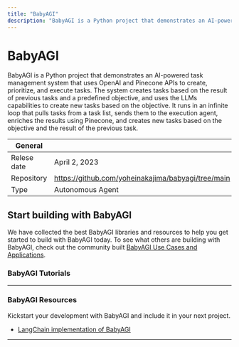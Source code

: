 ```yaml
---
title: "BabyAGI"
description: "BabyAGI is a Python project that demonstrates an AI-powered task management system that uses OpenAI and Pinecone APIs to create, prioritize and execute tasks."
---
```


# BabyAGI
BabyAGI is a Python project that demonstrates an AI-powered task management system that uses OpenAI and Pinecone APIs to create, prioritize, and execute tasks. The system creates tasks based on the result of previous tasks and a predefined objective, and uses the LLMs capabilities to create new tasks based on the objective. It runs in an infinite loop that pulls tasks from a task list, sends them to the execution agent, enriches the results using Pinecone, and creates new tasks based on the objective and the result of the previous task.

| General  |  |
| --- | --- |
| Relese date |  April 2, 2023 |
| Repository | https://github.com/yoheinakajima/babyagi/tree/main |
| Type | Autonomous Agent |

## Start building with BabyAGI
We have collected the best BabyAGI libraries and resources to help you get started to build with BabyAGI today. To see what others are building with BabyAGI, check out the community built [BabyAGI Use Cases and Applications](/apps/tech/babyagi).

### BabyAGI Tutorials
<TechTutorials/>

---

### BabyAGI Resources
Kickstart your development with BabyAGI and include it in your next project.

* [LangChain implementation of BabyAGI](https://python.langchain.com/en/latest/use_cases/autonomous_agents/baby_agi.html)

---
